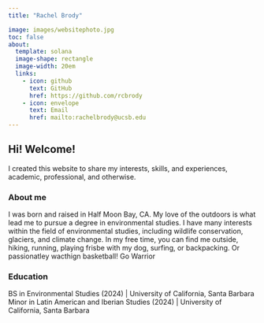 ```yaml
---
title: "Rachel Brody"

image: images/websitephoto.jpg
toc: false
about:
  template: solana
  image-shape: rectangle
  image-width: 20em
  links:
    - icon: github 
      text: GitHub 
      href: https://github.com/rcbrody 
    - icon: envelope 
      text: Email 
      href: mailto:rachelbrody@ucsb.edu
---
```


## Hi! Welcome!

I created this website to share my interests, skills, and experiences, academic, professional, and otherwise.

### About me

I was born and raised in Half Moon Bay, CA. My love of the outdoors is what lead me to pursue a degree in environmental studies. I have many interests within the field of environmental studies, including wildlife conservation, glaciers, and climate change. In my free time, you can find me outside, hiking, running, playing frisbe with my dog, surfing, or backpacking. Or passionatley wacthign basketball! Go Warrior

### Education

BS in Environmental Studies (2024) \| University of California, Santa Barbara Minor in Latin American and Iberian Studies (2024) \| University of California, Santa Barbara
